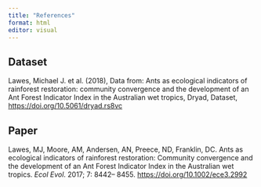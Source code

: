 ```yaml
---
title: "References"
format: html
editor: visual
---
```


## Dataset

Lawes, Michael J. et al. (2018), Data from: Ants as ecological indicators of rainforest restoration: community convergence and the development of an Ant Forest Indicator Index in the Australian wet tropics, Dryad, Dataset, <https://doi.org/10.5061/dryad.rs8vc>

## Paper

Lawes, MJ, Moore, AM, Andersen, AN, Preece, ND, Franklin, DC. Ants as ecological indicators of rainforest restoration: Community convergence and the development of an Ant Forest Indicator Index in the Australian wet tropics. *Ecol Evol*. 2017; 7: 8442-- 8455. <https://doi.org/10.1002/ece3.2992>
